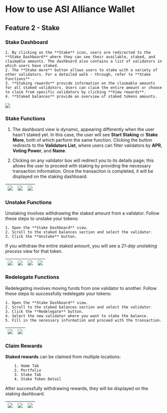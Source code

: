 # How to use ASI Alliance Wallet

## Feature 2 - Stake

### Stake Dashboard

    1. By clicking on the **Stake** icon, users are redirected to the **Stake Dashboard** where they can see their available, staked, and claimable amounts. The dashboard also contains a list of validators in which users have staked.
    2. The **Stake more** button allows users to stake with a variety of other validators. For a detailed walk - through, refer to **Stake Functions** .
    3. **Staking rewards** provide information on the claimable amounts for all staked validators. Users can claim the entire amount or choose to claim from specific validators by clicking **View rewards**.
    4. **Staked balances** provide an overview of staked tokens amounts.

![](src/images/guides/wallet/stake_1.png)

### Stake Functions

1. The dashboard view is dynamic, appearing differently when the user hasn't staked yet. In this case, the user will see **Start Staking** or **Stake More**, both of which perform the same function. Clicking the button redirects to the **Validators List**, where users can filter validators by **APR**, **Voting Power**, and **Name**.

2. Clicking on any validator box will redirect you to its details page; this allows the user to proceed with staking by providing the necessary transaction information. Once the transaction is completed, it will be displayed on the staking dashboard.

|  ![](src/images/guides/wallet/stake_2.png) |  ![](src/images/guides/wallet/stake_3.png) | ![](src/images/guides/wallet/stake_4.png) |
|--------------------------------------------------------|--------------------------------------------------------|--------------------------------------------------------|

### Unstake Functions

Unstaking involves withdrawing the staked amount from a validator. Follow these steps to unstake your tokens:

    1. Open the **Stake Dashboard** view.
    2. Scroll to the staked balances section and select the validator.
    3. Click the **Unstake** button.

If you withdraw the entire staked amount, you will see a _21-day unstaking process_ view for that token.

|  ![](src/images/guides/wallet/stake_5.png) |  ![](src/images/guides/wallet/stake_6.png) | ![](src/images/guides/wallet/stake_7.png) | ![](src/images/guides/wallet/stake_14.png) |
|--------------------------------------------------------|--------------------------------------------------------|--------------------------------------------------------|--------------------------------------------------------|

### Redelegate Functions

Redelegating involves moving funds from one validator to another. Follow these steps to successfully redelegate your tokens:

    1. Open the **Stake Dashboard** view.
    2. Scroll to the staked balances section and select the validator.
    3. Click the **Redelegate** button.
    4. Select the new validator where you want to stake the balance.
    5. Fill in the necessary information and proceed with the transaction.

| ![](src/images/guides/wallet/stake_9.png) | ![](src/images/guides/wallet/stake_10.png) |
|--------------------------------------------------------|--------------------------------------------------------|

### Claim Rewards

**Staked rewards** can be claimed from multiple locations:

        1. Home Tab
        2. Portfolio
        3. Stake Tab
        4. Stake Token Detail

After successfully withdrawing rewards, they will be displayed on the staking dashboard.

|  ![](src/images/guides/wallet/stake_11.png) |  ![](src/images/guides/wallet/stake_12.png) | ![](src/images/guides/wallet/stake_13.png) |
|--------------------------------------------------------|--------------------------------------------------------|--------------------------------------------------------|

